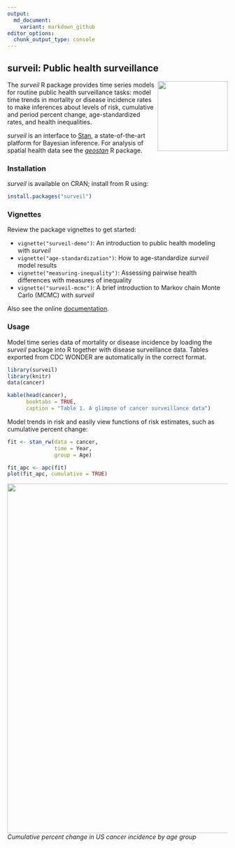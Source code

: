```yaml
---
output:
  md_document:
    variant: markdown_github
editor_options: 
  chunk_output_type: console
---
```


<!-- README.md is generated from README.Rmd. Please edit that file -->

## surveil: Public health surveillance 

<img src="man/figures/logo.png" align="right" width="160" />

The *surveil* R package provides time series models for routine public health surveillance tasks: model time trends in mortality or disease incidence rates to make inferences about levels of risk, cumulative and period percent change, age-standardized rates, and health inequalities. 

*surveil* is an interface to [Stan](https://mc-stan.org), a state-of-the-art platform for Bayesian inference. For analysis of spatial health data see the [*geostan*](https://connordonegan.github.io/geostan/) R package.

### Installation

*surveil* is available on CRAN; install from R using:

```r
install.packages("surveil")
```
### Vignettes

Review the package vignettes to get started:

 - `vignette("surveil-demo")`: An introduction to public health modeling with *surveil*
 - `vignette("age-standardization")`: How to age-standardize *surveil* model results 
 - `vignette("measuring-inequality")`: Assessing pairwise health differences with measures of inequality
 - `vignette("surveil-mcmc")`: A brief introduction to Markov chain Monte Carlo (MCMC) with *surveil*

Also see the online [documentation](https://connordonegan.github.io/surveil/reference/index.html).

### Usage

Model time series data of mortality or disease incidence by loading the *surveil* package into R together with disease surveillance data. Tables exported from CDC WONDER are automatically in the correct format.

```r
library(surveil)
library(knitr)
data(cancer)

kable(head(cancer), 
      booktabs = TRUE,
      caption = "Table 1. A glimpse of cancer surveillance data")
```

Model trends in risk and easily view functions of risk estimates, such as cumulative percent change:

```r
fit <- stan_rw(data = cancer,
               time = Year, 
               group = Age)

fit_apc <- apc(fit)
plot(fit_apc, cumulative = TRUE)
```

<img src="man/figures/cpc-plot.png" align="center" width="800" />
*Cumulative percent change in US cancer incidence by age group*
